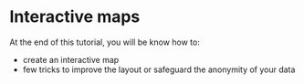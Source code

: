 # Interactive maps {.unnumbered}

At the end of this tutorial, you will be know how to:    

- create an interactive map  
- few tricks to improve the layout or safeguard the anonymity of your data  
